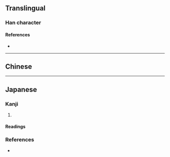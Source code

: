 {{character info/new}}
==Translingual==

===Han character===
{{Han char|rn=8|rad=亠|as=04|sn=6|four=|canj=YOU|ids=⿱亠⿻人凵}}

====References====
* {{Han ref|kx=0088.111|dkj=|dj=|hdz=|uh=342A}}

----

==Chinese==
{{zh-see|亥|v}}

----

==Japanese==

===Kanji===
{{ja-kanji|grade=|rs=亠04}}

# {{rfdef|ja}}

====Readings====
{{ja-readings
|on=[[がい]] (gai)
|kun=[[い]] (i)
}}

===References===
* {{R:Koseki Moji|003590}}